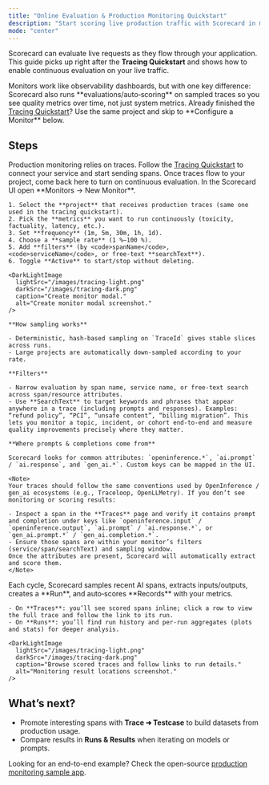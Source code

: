 ```yaml
---
title: "Online Evaluation & Production Monitoring Quickstart"
description: "Start scoring live production traffic with Scorecard in minutes."
mode: "center"
---
```



Scorecard can evaluate live requests as they flow through your application. This guide picks up right after the **Tracing Quickstart** and shows how to enable continuous evaluation on your live traffic.

<Info>
Monitors work like observability dashboards, but with one key difference: Scorecard also runs **evaluations/auto‑scoring** on sampled traces so you see quality metrics over time, not just system metrics.
</Info>

<Tip>
Already finished the <a href="/intro/tracing-quickstart">Tracing Quickstart</a>? Use the same project and skip to **Configure a Monitor** below.
</Tip>

## Steps
<Steps>
  <Step title="Instrument tracing (one-time)">
    Production monitoring relies on traces. Follow the <a href="/intro/tracing-quickstart">Tracing Quickstart</a> to connect your service and start sending spans. Once traces flow to your project, come back here to turn on continuous evaluation.
  </Step>

  <Step title="Configure a Monitor">
    In the Scorecard UI open **Monitors → New Monitor**.

    1. Select the **project** that receives production traces (same one used in the tracing quickstart).
    2. Pick the **metrics** you want to run continuously (toxicity, factuality, latency, etc.).
    3. Set **frequency** (1m, 5m, 30m, 1h, 1d).
    4. Choose a **sample rate** (1 %–100 %).
    5. Add **filters** (by <code>spanName</code>, <code>serviceName</code>, or free-text **searchText**).
    6. Toggle **Active** to start/stop without deleting.

    <DarkLightImage
      lightSrc="/images/tracing-light.png"
      darkSrc="/images/tracing-dark.png"
      caption="Create monitor modal."
      alt="Create monitor modal screenshot."
    />

    **How sampling works**

    - Deterministic, hash-based sampling on `TraceId` gives stable slices across runs.
    - Large projects are automatically down-sampled according to your rate.

    **Filters**

    - Narrow evaluation by span name, service name, or free-text search across span/resource attributes.
    - Use **SearchText** to target keywords and phrases that appear anywhere in a trace (including prompts and responses). Examples: “refund policy”, “PCI”, “unsafe content”, “billing migration”. This lets you monitor a topic, incident, or cohort end-to-end and measure quality improvements precisely where they matter.

    **Where prompts & completions come from**

    Scorecard looks for common attributes: `openinference.*`, `ai.prompt` / `ai.response`, and `gen_ai.*`. Custom keys can be mapped in the UI.

    <Note>
    Your traces should follow the same conventions used by OpenInference / gen_ai ecosystems (e.g., Traceloop, OpenLLMetry). If you don’t see monitoring or scoring results:

    - Inspect a span in the **Traces** page and verify it contains prompt and completion under keys like `openinference.input` / `openinference.output`, `ai.prompt` / `ai.response.*`, or `gen_ai.prompt.*` / `gen_ai.completion.*`.
    - Ensure those spans are within your monitor’s filters (service/span/searchText) and sampling window.
    Once the attributes are present, Scorecard will automatically extract and score them.
    </Note>
  </Step>

  <Step title="Where results show up">
    Each cycle, Scorecard samples recent AI spans, extracts inputs/outputs, creates a **Run**, and auto‑scores **Records** with your metrics.

    - On **Traces**: you’ll see scored spans inline; click a row to view the full trace and follow the link to its run.
    - On **Runs**: you’ll find run history and per‑run aggregates (plots and stats) for deeper analysis.

    <DarkLightImage
      lightSrc="/images/tracing-light.png"
      darkSrc="/images/tracing-dark.png"
      caption="Browse scored traces and follow links to run details."
      alt="Monitoring result locations screenshot."
    />
  </Step>
</Steps>

## What’s next?

- Promote interesting spans with **Trace ➜ Testcase** to build datasets from production usage.
- Compare results in **Runs & Results** when iterating on models or prompts.

<Note>
Looking for an end-to-end example? Check the open-source <a href="https://github.com/scorecard-ai/scorecard-examples" target="_blank">production monitoring sample app</a>.
</Note>